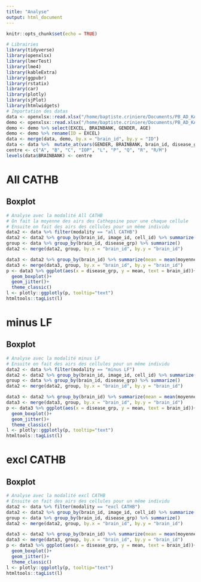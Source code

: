 ```yaml
---
title: "Analyse"
output: html_document
---
```


```r
knitr::opts_chunk$set(echo = TRUE)
```

```r
# Librairies
library(tidyverse)
library(openxlsx)
library(lmerTest)
library(lme4)
library(kableExtra)
library(ggpubr)
library(rstatix)
library(car)
library(plotly)
library(sjPlot)
library(htmlwidgets)
# Importation des datas
data <- openxlsx::read.xlsx("/home/baptiste.criniere/Documents/PB_AD_KA/Data/icy_size3.xlsx", sheet = 1)
demo <- openxlsx::read.xlsx("/home/baptiste.criniere/Documents/PB_AD_KA/Data/Demographics_11-2021_Amal_modified.xlsx", sheet = 3, startRow = 2)
demo <- demo %>% select(EXCEL, BRAINBANK, GENDER, AGE)
demo <- demo %>% rename(ID = EXCEL)
data <- merge(data, demo, by.x = "brain_id", by.y = "ID")
data <- data %>%  mutate_at(vars(GENDER, BRAINBANK, brain_id, disease_grp, modality), factor)
centre <- c("A", "B", "C", "IOP", "L", "P", "Q", "R", "R/M")
levels(data$BRAINBANK) <- centre
```

# All CATHB
## Boxplot 
```r
# Analyse avec la modalité All CATHB
# On fait la moyenne des airs des Cathepsine pour une chaque cellule
# Ensuite on fait des airs des cellules pour un même individu
data2 <- data %>% filter(modality == "all CATHB")
data2 <- data2 %>% group_by(brain_id, image_id, cell_id) %>% summarize(moyenne = mean(area_um2, na.rm = TRUE))
group <- data %>% group_by(brain_id, disease_grp) %>% summarize()
data2 <- merge(data2, group, by.x = "brain_id", by.y = "brain_id")

data3 <- data2 %>% group_by(brain_id) %>% summarize(mean = mean(moyenne, na.rm = TRUE))
data3 <- merge(data3, group, by.x = "brain_id", by.y = "brain_id")
p <- data3 %>% ggplot(aes(x = disease_grp, y = mean, text = brain_id))+
  geom_boxplot()+
  geom_jitter()+
  theme_classic()
l <- plotly::ggplotly(p, tooltip="text")
htmltools::tagList(l)
```

# minus LF
## Boxplot 
```r
# Analyse avec la modalité minus LF
# Ensuite on fait des airs des cellules pour un même individu
data2 <- data %>% filter(modality == "minus LF")
data2 <- data2 %>% group_by(brain_id, image_id, cell_id) %>% summarize(moyenne = mean(area_um2, na.rm = TRUE))
group <- data %>% group_by(brain_id, disease_grp) %>% summarize()
data2 <- merge(data2, group, by.x = "brain_id", by.y = "brain_id")

data3 <- data2 %>% group_by(brain_id) %>% summarize(mean = mean(moyenne, na.rm = TRUE))
data3 <- merge(data3, group, by.x = "brain_id", by.y = "brain_id")
p <- data3 %>% ggplot(aes(x = disease_grp, y = mean, text = brain_id))+
  geom_boxplot()+
  geom_jitter()+
  theme_classic()
l <- plotly::ggplotly(p, tooltip="text")
htmltools::tagList(l)
```


# excl CATHB
## Boxplot 
```r
# Analyse avec la modalité excl CATHB
# Ensuite on fait des airs des cellules pour un même individu
data2 <- data %>% filter(modality == "excl CATHB")
data2 <- data2 %>% group_by(brain_id, image_id, cell_id) %>% summarize(moyenne = mean(area_um2, na.rm = TRUE))
group <- data %>% group_by(brain_id, disease_grp) %>% summarize()
data2 <- merge(data2, group, by.x = "brain_id", by.y = "brain_id")

data3 <- data2 %>% group_by(brain_id) %>% summarize(mean = mean(moyenne, na.rm = TRUE))
data3 <- merge(data3, group, by.x = "brain_id", by.y = "brain_id")
p <- data3 %>% ggplot(aes(x = disease_grp, y = mean, text = brain_id))+
  geom_boxplot()+
  geom_jitter()+
  theme_classic()
l <- plotly::ggplotly(p, tooltip="text")
htmltools::tagList(l)
```

